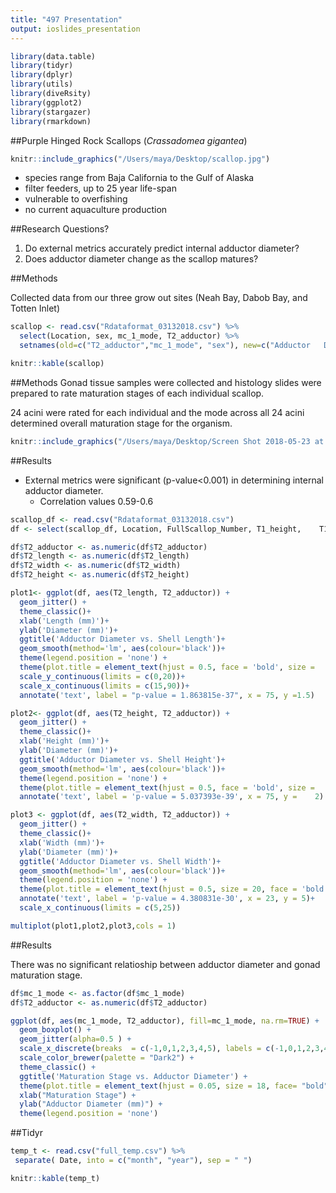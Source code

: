 ```yaml
---
title: "497 Presentation"
output: ioslides_presentation
---
```


```r
library(data.table)
library(tidyr)
library(dplyr)
library(utils)
library(diveRsity)
library(ggplot2)
library(stargazer)
library(rmarkdown)
```

##Purple Hinged Rock Scallops (*Crassadomea gigantea*)

```r
knitr::include_graphics("/Users/maya/Desktop/scallop.jpg")
```

- species range from Baja California to the Gulf of Alaska
- filter feeders, up to 25 year life-span
- vulnerable to overfishing
- no current aquaculture production

##Research Questions?

1. Do external metrics accurately predict internal adductor diameter?
2. Does adductor diameter change as the scallop matures?

##Methods

Collected data from our three grow out sites (Neah Bay, Dabob Bay, and Totten Inlet)

```r
scallop <- read.csv("Rdataformat_03132018.csv") %>% 
  select(Location, sex, mc_1_mode, T2_adductor) %>% 
  setnames(old=c("T2_adductor","mc_1_mode", "sex"), new=c("Adductor   Diameter (mm)", "Maturation Stage", "Sex"))
```
```r
knitr::kable(scallop)
```

##Methods
Gonad tissue samples were collected and histology slides were prepared to rate maturation stages of each individual scallop. 

24 acini were rated for each individual and the mode across all 24 acini determined overall maturation stage for the organism.

```r
knitr::include_graphics("/Users/maya/Desktop/Screen Shot 2018-05-23 at 2.55.12 PM.png")
```

##Results

* External metrics were significant (p-value<0.001) in determining internal adductor diameter.
  + Correlation values 0.59-0.6


```r
scallop_df <- read.csv("Rdataformat_03132018.csv")
df <- select(scallop_df, Location, FullScallop_Number, T1_height,    T1_width,T1_length, T2_height, T2_width, T2_length, T2_whole_weight, T2_body_weight, T2_adductor, sex, mc_1_mode, mc_2_mean, mc_3_max, sex)

df$T2_adductor <- as.numeric(df$T2_adductor)
df$T2_length <- as.numeric(df$T2_length)
df$T2_width <- as.numeric(df$T2_width)
df$T2_height <- as.numeric(df$T2_height)

plot1<- ggplot(df, aes(T2_length, T2_adductor)) +
  geom_jitter() +
  theme_classic()+
  xlab('Length (mm)')+
  ylab('Diameter (mm)')+
  ggtitle('Adductor Diameter vs. Shell Length')+
  geom_smooth(method='lm', aes(colour='black'))+
  theme(legend.position = 'none') +
  theme(plot.title = element_text(hjust = 0.5, face = 'bold', size =   20)) +
  scale_y_continuous(limits = c(0,20))+
  scale_x_continuous(limits = c(15,90))+
  annotate('text', label = "p-value = 1.863815e-37", x = 75, y =1.5)

plot2<- ggplot(df, aes(T2_height, T2_adductor)) +
  geom_jitter() +
  theme_classic()+
  xlab('Height (mm)')+
  ylab('Diameter (mm)')+
  ggtitle('Adductor Diameter vs. Shell Height')+
  geom_smooth(method='lm', aes(colour='black'))+
  theme(legend.position = 'none') +
  theme(plot.title = element_text(hjust = 0.5, face = 'bold', size =   20))+
  annotate('text', label = 'p-value = 5.037393e-39', x = 75, y =    2)

plot3 <- ggplot(df, aes(T2_width, T2_adductor)) +
  geom_jitter() +
  theme_classic()+
  xlab('Width (mm)')+
  ylab('Diameter (mm)')+
  ggtitle('Adductor Diameter vs. Shell Width')+
  geom_smooth(method='lm', aes(colour='black'))+
  theme(legend.position = 'none') +
  theme(plot.title = element_text(hjust = 0.5, size = 20, face = 'bold'))+
  annotate('text', label = 'p-value = 4.380831e-30', x = 23, y = 5)+
  scale_x_continuous(limits = c(5,25))

multiplot(plot1,plot2,plot3,cols = 1)
```


##Results

There was no significant relatioship between adductor diameter and gonad maturation stage.
  
```r


df$mc_1_mode <- as.factor(df$mc_1_mode)
df$T2_adductor <- as.numeric(df$T2_adductor)

ggplot(df, aes(mc_1_mode, T2_adductor), fill=mc_1_mode, na.rm=TRUE) +
  geom_boxplot() +
  geom_jitter(alpha=0.5 ) +
  scale_x_discrete(breaks  = c(-1,0,1,2,3,4,5), labels = c(-1,0,1,2,3,4,5)) +
  scale_color_brewer(palette = "Dark2") +
  theme_classic() +
  ggtitle('Maturation Stage vs. Adductor Diameter') +
  theme(plot.title = element_text(hjust = 0.05, size = 18, face= "bold")) +
  xlab("Maturation Stage") +
  ylab("Adductor Diameter (mm)") +
  theme(legend.position = 'none')
```


##Tidyr

```r
temp_t <- read.csv("full_temp.csv") %>% 
 separate( Date, into = c("month", "year"), sep = " ") 
```

```r
knitr::kable(temp_t)
```

  
  
  